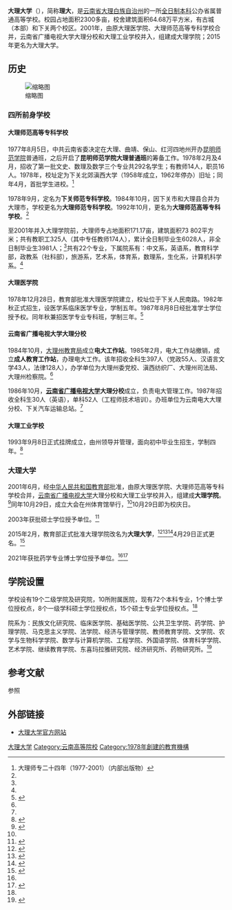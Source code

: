 {{Infobox university|
| name = 大理大学
| EnglishName = Dali University
| image_size = 
| 图像 = Dali Yunnan China Dali-University-03.jpg
| 校徽 = Logo of Dali University.jpg
| 图像说明 = 大理学院校门，摄于2012年，当时未更名为大理大学
| Motto = 博学达真，大德至理
| Established = 1978年<ref name=":2" />
| 校庆日 = 10月29日
| Type = 公办省属普通高等学校
| President = [[丁中涛|丁中涛]]
| Secretary = [[段林|段林]]
| Location = {{PRC}}[[云南省|云南省]][[大理市|大理市]]大理古城弘圣路2号
| Campus = 市区
| former_names = 大理学院
| nickname = 理大
| doctoral = 
| affiliations = [[云南省人民政府|云南省人民政府]]
| zip = 671003
| telephone = 0872-2219958/2219959（招生就业工作处）
| Website = {{URL|https://www.dali.edu.cn/}}
}}
'''大理大学'''（{{Lang-en|Dali University}}），简称'''理大'''，是[[云南省|云南省]][[大理白族自治州|大理白族自治州]]的一所[[全日制|全日制]][[本科|本科]]公办省属普通高等学校。校园占地面积2300多亩，校舍建筑面积64.68万平方米，有古城（本部）和下关两个校区。2001年，由原大理医学院、大理师范高等专科学校合并，云南省广播电视大学大理分校和大理工业学校并入，组建成大理学院；2015年更名为大理大学。

==历史==
[[File:History_of_Dali_University.png|缩略图]]
=== 四所前身学校 ===

==== 大理师范高等专科学校 ====
1977年8月5日，中共云南省委决定在大理、曲靖、保山、红河四地州开办[[昆明师范学院|昆明师范学院]]普通班，之后开启了'''昆明师范学院大理普通班'''的筹备工作。1978年2月及4月，招收了第一批文史、数理及数学三个专业共292名学生；有教师14人，职员16人。1978年，校址定为下关北郊滇西大学（1958年成立，1962年停办）旧址；同年4月，首批学生进校。<ref name=":1">大理师专二十四年（1977-2001）（内部出版物）</ref>{{Rp|16}}

1978年9月，定名为'''下关师范专科学校'''。1984年10月，因下关市和大理县合并为大理市，学校更名为'''大理师范专科学校'''。1992年10月，更名为'''大理师范高等专科学校'''。<ref name=":1" />{{Rp|16}}

至2001年并入大理学院前，大理师专占地面积171.17亩，建筑面积73 802平方米；共有教职工325人（其中专任教师174人），累计全日制毕业生6028人，非全日制毕业生3981人；<ref name=":1" />{{Rp|20}}共有22个专业，下属院系有：中文系，英语系，教育科学部，政教系（社科部），旅游系，艺术系，体育系，数理系，生化系，计算机科学系。<ref name=":1" />{{Rp|25}}

==== 大理医学院 ====
1978年12月28日，教育部批准大理医学院建立，校址位于下关人民南路。1982年秋正式招生，设医学系临床医学专业，学制五年。1987年8月8日经批准学士学位授予权。同年秋兼招医学专业专科班，学制三年。<ref name=":3">{{Cite book|title=大理白族自治州教育志|last=赵泽生主编; 大理白族自治州教育委员会编|publisher=云南民族出版社|year=1992|isbn=7-5367-0553-0|location=昆明|pages=}}</ref>{{Rp|241}}

==== 云南省广播电视大学大理分校 ====
1984年10月，[[大理白族自治州教育局|大理州教育局]]成立'''电大工作站'''。1985年2月，电大工作站撤销，成立'''成人教育工作站'''，办理电大工作。该年招收全科生397人（党政55人、汉语言文学43人，法律128人），办学单位为大理州委党校、滇西纺织厂、大理州司法局、大理州检察院。<ref name=":3" />{{Rp|257}}

1986年10月，'''[[云南省广播电视大学|云南省广播电视大学]]大理分校'''成立，负责电大管理工作。1987年招收全科生30人（英语），单科52人（工程师技术培训）。办班单位为云南电大大理分校、下关汽车运输总站。<ref name=":3" />{{Rp|257}}

==== 大理工业学校 ====
1993年9月8日正式挂牌成立，由州领导并管理，面向初中毕业生招生，学制四年。<ref>{{Cite book|title=大理州年鉴 1994|last=大理白族自治州地方志编纂委员会编|publisher=云南民族出版社|year=1994|isbn=7-5367-0928-5|location=昆明|pages=209}}</ref>

=== 大理大学 ===
2001年6月，经[[中华人民共和国教育部|中华人民共和国教育部]]批准，由原大理医学院、大理师范高等专科学校合并，[[云南开放大学|云南省广播电视大学]]大理分校和大理工业学校并入，组建成'''大理学院'''。<ref>{{Cite web|title=教育部关于同意大理医学院与大理师范高等专科学校合并组建大理学院的通知|url=http://www.moe.gov.cn/srcsite/A03/s7050/200106/t20010618_163412.html|access-date=2021-11-06|author=中华人民共和国教育部|date=2001-06-18|archive-date=2021-11-07|archive-url=https://web.archive.org/web/20211107181914/http://www.moe.gov.cn/srcsite/A03/s7050/200106/t20010618_163412.html}}</ref>同年10月29日，成立大会在州体育馆举行，<ref name=":1" />{{Rp|78}}10月29日即为校庆日。

2003年获批硕士学位授予单位。<ref name=":0">{{Cite web|title=学校简介|url=https://www.dali.edu.cn/xxgk/xxjj/index.htm|access-date=2021-11-06|publisher=大理大学|archive-date=2022-01-13|archive-url=https://web.archive.org/web/20220113032531/http://www.dali.edu.cn/xxgk/xxjj/index.htm}}</ref>

2015年2月，教育部正式批准大理学院改名为'''大理大学'''，<ref>{{Cite web|title=教育部关于同意大理学院更名为大理大学的函|url=http://www.moe.gov.cn/srcsite/A03/s181/201504/t20150429_189507.html|access-date=2021-11-06|author=中华人民共和国教育部|date=2015-04-29|archive-date=2021-11-07|archive-url=https://web.archive.org/web/20211107112151/http://www.moe.gov.cn/srcsite/A03/s181/201504/t20150429_189507.html}}</ref><ref>{{Cite web |url=http://edu.hebnews.cn/zt/2014/2015-02/27/content_4583396.htm |title=教育部公布2015年32所新设高校、更名高校名单 |accessdate=2015-03-10 |archive-date=2015-03-04 |archive-url=https://web.archive.org/web/20150304054131/http://edu.hebnews.cn/zt/2014/2015-02/27/content_4583396.htm |dead-url=no }}</ref><ref>{{Cite news|url=https://www.dali.edu.cn/news/zhxw/5206.htm|title=喜讯：教育部批准我校更名为大理大学|author=大理大学规划办|work=大理大学新闻网|date=2015-04-30|accessdate=2021-11-06|archive-date=2022-03-07|archive-url=https://web.archive.org/web/20220307205840/https://www.dali.edu.cn/news/zhxw/5206.htm}}</ref>4月29日正式更名。<ref name=":2">{{Cite web|title=大理大学40周年校庆专题网 > 校史长廊|url=https://www.dali.edu.cn/40/index.htm|access-date=2022-02-18|archive-url=https://web.archive.org/web/20220302144947/https://www.dali.edu.cn/40/index.htm|archive-date=2022-03-02}}</ref>

2021年获批药学专业博士学位授予单位。<ref name=":0" /><ref>{{Cite news|url=http://education.news.cn/2021-07/26/c_1211259435.htm|title=2020年学位授权审核结果公示|author=教育部|work=新华社|date=2021-07-26|accessdate=2022-02-18|archive-date=2021-08-14|archive-url=https://web.archive.org/web/20210814123934/http://education.news.cn/2021-07/26/c_1211259435.htm}}</ref>

==学院设置==
学校设有19个二级学院及研究院，10所附属医院，现有72个本科专业，1个博士学位授权点，8个一级学科硕士学位授权点，15个硕士专业学位授权点。<ref name=":0" />

院系为：民族文化研究院、临床医学院、基础医学院、公共卫生学院、药学院、护理学院、马克思主义学院、法学院、经济与管理学院、教师教育学院、文学院、农学与生物科学学院、数学与计算机学院、工程学院、外国语学院、体育科学学院、艺术学院、继续教育学院、东喜玛拉雅研究院、经济研究所、药物研究所。<ref>{{Cite web|title=院系导航|url=https://www.dali.edu.cn/yxdh/index.htm|access-date=2021-11-06|publisher=大理大学|archive-date=2022-01-13|archive-url=https://web.archive.org/web/20220113032515/https://www.dali.edu.cn/yxdh/index.htm}}</ref>

==参考文献==
;参照
{{reflist}}
==外部链接==
*[http://www.dali.edu.cn 大理大学官方网站]{{Wayback|url=http://www.dali.edu.cn/ |date=20201004123151 }}

{{云南高等院校}}
{{Yunnan topics}}
[[Category:大理大学|]]
[[Category:云南高等院校|Category:云南高等院校]]
[[Category:1978年創建的教育機構|Category:1978年創建的教育機構]]